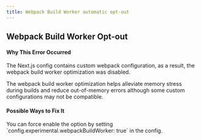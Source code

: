 ```yaml
---
title: Webpack Build Worker automatic opt-out
---
```


## Webpack Build Worker Opt-out

#### Why This Error Occurred

The Next.js config contains custom webpack configuration, as a result, the webpack build worker optimization was disabled.

The webpack build worker optimization helps alleviate memory stress during builds and reduce out-of-memory errors although some custom configurations may not be compatible.

#### Possible Ways to Fix It

You can force enable the option by setting &#x60;config.experimental.webpackBuildWorker: true&#x60; in the config.
